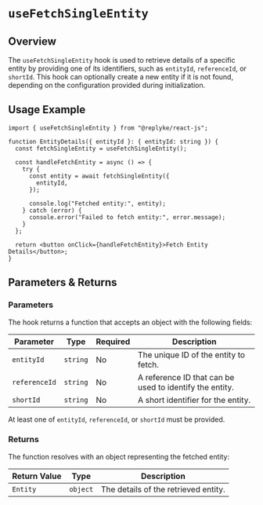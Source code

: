 # `useFetchSingleEntity`

## Overview

The `useFetchSingleEntity` hook is used to retrieve details of a specific entity by providing one of its identifiers, such as `entityId`, `referenceId`, or `shortId`. This hook can optionally create a new entity if it is not found, depending on the configuration provided during initialization.

## Usage Example

```tsx
import { useFetchSingleEntity } from "@replyke/react-js";

function EntityDetails({ entityId }: { entityId: string }) {
  const fetchSingleEntity = useFetchSingleEntity();

  const handleFetchEntity = async () => {
    try {
      const entity = await fetchSingleEntity({
        entityId,
      });

      console.log("Fetched entity:", entity);
    } catch (error) {
      console.error("Failed to fetch entity:", error.message);
    }
  };

  return <button onClick={handleFetchEntity}>Fetch Entity Details</button>;
}
```

## Parameters & Returns

### Parameters

The hook returns a function that accepts an object with the following fields:

| Parameter       | Type      | Required | Description                                                                 |
|-----------------|-----------|----------|-----------------------------------------------------------------------------|
| `entityId`      | `string`  | No       | The unique ID of the entity to fetch.                                      |
| `referenceId`   | `string`  | No       | A reference ID that can be used to identify the entity.                    |
| `shortId`       | `string`  | No       | A short identifier for the entity.                                         |

At least one of `entityId`, `referenceId`, or `shortId` must be provided.

### Returns

The function resolves with an object representing the fetched entity:

| Return Value | Type      | Description                              |
|--------------|-----------|------------------------------------------|
| `Entity`     | `object`  | The details of the retrieved entity.     |
